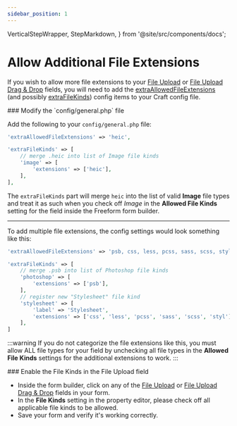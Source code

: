 ```yaml
---
sidebar_position: 1
---
```


  VerticalStepWrapper,
  StepMarkdown,
} from '@site/src/components/docs';

# Allow Additional File Extensions

If you wish to allow more file extensions to your [File Upload](../../forms/fields.mdx#file-upload) or [File Upload Drag & Drop](../../forms/fields.mdx#file-upload-drag--drop) fields, you will need to add the [extraAllowedFileExtensions](https://craftcms.com/docs/5.x/reference/config/general.html#extraallowedfileextensions) (and possibly [extraFileKinds](https://craftcms.com/docs/5.x/reference/config/general.html#extrafilekinds)) config items to your Craft config file.

<VerticalStepWrapper>
<StepMarkdown>
### Modify the `config/general.php` file

Add the following to your `config/general.php` file:

```php
'extraAllowedFileExtensions' => 'heic',

'extraFileKinds' => [
    // merge .heic into list of Image file kinds
    'image' => [
        'extensions' => ['heic'],
    ],
],
```

The `extraFileKinds` part will merge `heic` into the list of valid **Image** file types and treat it as such when you check off _Image_ in the **Allowed File Kinds** setting for the field inside the Freeform form builder.

---

To add multiple file extensions, the config settings would look something like this:

```php
'extraAllowedFileExtensions' => 'psb, css, less, pcss, sass, scss, styl',

'extraFileKinds' => [
    // merge .psb into list of Photoshop file kinds
    'photoshop' => [
        'extensions' => ['psb'],
    ],
    // register new "Stylesheet" file kind
    'stylesheet' => [
        'label' => 'Stylesheet',
        'extensions' => ['css', 'less', 'pcss', 'sass', 'scss', 'styl'],
    ],
]
```

:::warning
If you do not categorize the file extensions like this, you must allow ALL file types for your field by unchecking all file types in the **Allowed File Kinds** settings for the additional extensions to work.
:::

</StepMarkdown>
<StepMarkdown>
### Enable the File Kinds in the File Upload field

- Inside the form builder, click on any of the [File Upload](../../forms/fields.mdx#file-upload) or [File Upload Drag & Drop](../../forms/fields.mdx#file-upload-drag--drop) fields in your form.
- In the **File Kinds** setting in the property editor, please check off all applicable file kinds to be allowed.
- Save your form and verify it's working correctly.

</StepMarkdown>

</VerticalStepWrapper>